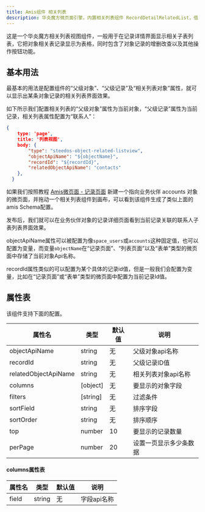 ```yaml
---
title: Amis组件 相关列表
description: 华炎魔方微页面引擎，内置相关列表组件 RecordDetailRelatedList，借助amis渲染器，可以帮助开发人员快速生成一个功能完善的相关列表视图组件。
---
```


这是一个华炎魔方相关列表视图组件，一般用于在记录详情界面显示相关子表列表，它把对象相关表记录显示为表格，同时包含了对象记录的增删改查以及其他操作按钮功能。

## 基本用法

最基本的用法是配置组件的“父级对象”、“父级记录”及“相关列表对象”属性，就可以显示出某条对象记录的相关列表界面效果。

如下所示我们配置相关列表的“父级对象”属性为当前对象，“父级记录”属性为当前记录，相关列表属性配置为“联系人”：

```json
{
    type: 'page',
    title: '列表视图',
    body: {
        "type": "steedos-object-related-listview",
        "objectApiName": "${objectName}",
        "recordId": "${recordId}",
        "relatedObjectApiName": "contacts"
    },
  }
```
如果我们按照教程 [Amis微页面 - 记录页面](/docs/amis/page-type#%E8%AE%B0%E5%BD%95%E9%A1%B5%E9%9D%A2) 新建一个指向业务伙伴 accounts 对象的微页面，并拖动一个相关列表组件到画布，可以看到该组件生成了类似上面的amis Schema配置。

发布后，我们就可以在业务伙伴对象的记录详细页面看到当前记录关联的联系人子表列表界面效果。

objectApiName属性可以被配置为像`space_users`或`accounts`这种固定值，也可以配置为变量，而变量`objectName`在“记录页面”、“列表页面”以及“表单”类型的微页面中存储了当前对象Api名称。

recordId属性类似的可以配置为某个具体的记录id值，但是一般我们会配置为变量，比如在“记录页面”或“表单”类型的微页面中配置为当前记录Id值。

## 属性表

该组件支持下面的配置。

| 属性名 | 类型 | 默认值 | 说明 |
|----|----|----|----|
| objectApiName | string | 无 | 父级对象api名称 |
| recordId | string | 无 | 父级记录ID值 |
| relatedObjectApiName | string | 无 | 相关列表对象api名称 |
| columns | [object] | 无 | 要显示的对象字段 |
| filters | [string] | 无 | 过滤条件 |
| sortField | string | 无 | 排序字段 |
| sortOrder | string | 无 | 排序顺序 |
| top | number | 10 | 要显示的记录数量 |
| perPage | number | 20 | 设置一页显示多少条数据 |

<!--
| actions | [string] | 无 | 操作 |
| enableActions | boolean | false | 显示列表视图操作栏 |
-->

#### columns属性表

| 属性名 | 类型 | 默认值 | 说明 |
|----|----|----|----|
| field | string | 无 | 字段api名称 |

